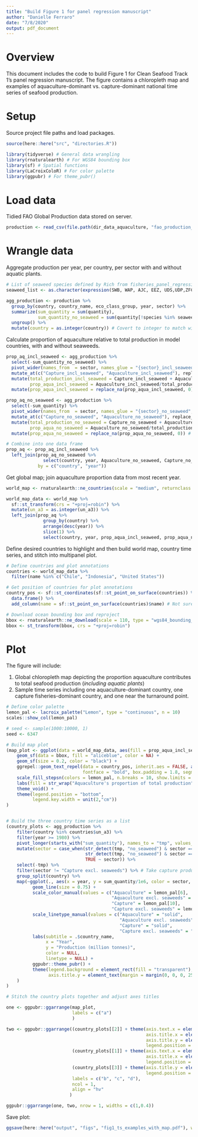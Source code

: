 ```yaml
---
title: "Build Figure 1 for panel regression manuscript"
author: "Danielle Ferraro"
date: "7/8/2020"
output: pdf_document
---
```


# Overview

This document includes the code to build Figure 1 for Clean Seafood Track 1's panel regression manuscript. The figure contains a chloropleth map and examples of aquaculture-dominant vs. capture-dominant national time series of seafood production.

# Setup

Source project file paths and load packages.
```r
source(here::here("src", "directories.R"))

library(tidyverse) # General data wrangling
library(rnaturalearth) # For WGS84 bounding box 
library(sf) # Spatial functions
library(LaCroixColoR) # For color palette 
library(ggpubr) # For theme_pubr()
```

# Load data

Tidied FAO Global Production data stored on server.
```r
production <- read_csv(file.path(dir_data_aquaculture, "fao_production_tidy.csv"))
```

# Wrangle data

Aggregate production per year, per country, per sector with and without aquatic plants. 
```r
# List of seaweed species defined by Rich from fisheries_panel_regression.Rmd
seaweed_list <- as.character(expression(SWB, WAP, AJC, EEZ, UDS,UDP,ZFC,DOK,NYQ,YQT,IPD,IYJ,YKL,IYK,DVA,FUA, ASN, FUU,FDS, UCU, FCV,UCE,"FUV", FUP,ZSQ, HLZ, LAZ, LAH, LQD, LNJ,QYI,LQX,LXF,EOZ,LJZ, LJX,MXF,MXY,GQO,ZSD,ZSY,GQL,GQY,GQU,QVS,GQJ,GQK,RGV,GQB,QWX,UIO,UIC,UIU,YDL,PWF,SWR,HFH, HFJ, OFK,FRP,OFU,OFX,OFH,OFQ,PRT,FYS,PRH,OFN,YKN,GQX,GQR,ASR,JLM,BLX,KNW,KMK,KMX,KMN,KMD,KMJ,KMI,KMF,KMQ,KRQ,JNR,JNA,LHD,LJQ,LIT,FMK,YMD,YKP,KDL,SWQ,SWP,FKU,MZM,GJO,GEQ,GJC,GJP,GEW,GDK,GDX,GDH,GJJ,GDY,GEL,QTH,QTU,QTN,PKZ,OKQ,GHG,GJE,GJA,KDM,KDZ,KDI,KDW,IMS,GJK,IDC,LGY,MZL,SBQ,GCO,GKA,GKI,GCH,GKK,GKC,GCW,GJX,GJW,GLS,GZG,GKH,YNQ,YNF,YAH,YAK,YAY,YND,YEH,YAZ,YAD,YAX,YEB,KFF,KFV,NLO,RHP,MVT,MVQ, YGJ,YGF,YGN, GKF, YKE, YFQ, OKG, OTX,KHI, DMH, DGM,LVF,LVS,LVB,VLA,ISV, UKI,UKD,EMX,EMC,EMI,EMA,JZT,QVX,JZS,OIK, OKF,FCK,SWG,KQT,KQS,KQP,KQX,KQE,KQC,KQB,CAU,KQR,TZZ,KMW,KMH,KMY,KIR,KCG,KIY,KIL,KIB,KIE,KIQ,KJT,KIA,KII,UNJ,UNI,HZP,MTN,HLW,HQW,NHO,HMW,UEC,EFP,EBN,EBL,EBZ,EBP,EOW,UVU,UVI,UVQ,UVC,UVF,UVR, UYH,UVP))

agg_production <- production %>% 
  group_by(country, country_name, eco_class_group, year, sector) %>% 
  summarize(sum_quantity = sum(quantity),
            sum_quantity_no_seaweed = sum(quantity[!species %in% seaweed_list])) %>% 
  ungroup() %>% 
  mutate(country = as.integer(country)) # Covert to integer to match with panel_regression_data.csv
```

Calculate proportion of aquaculture relative to total production in model countries, with and without seaweeds.
```r
prop_aq_incl_seaweed <- agg_production %>% 
  select(-sum_quantity_no_seaweed) %>% 
  pivot_wider(names_from  = sector, names_glue = "{sector}_incl_seaweed", values_from = sum_quantity) %>% 
  mutate_at(c("Capture_incl_seaweed", "Aquaculture_incl_seaweed"), replace_na, 0) %>% 
  mutate(total_production_incl_seaweed = Capture_incl_seaweed + Aquaculture_incl_seaweed,
         prop_aqua_incl_seaweed = Aquaculture_incl_seaweed/total_production_incl_seaweed) %>% 
  mutate(prop_aqua_incl_seaweed = replace_na(prop_aqua_incl_seaweed, 0)) # Years w/ 0 total production

prop_aq_no_seaweed <- agg_production %>% 
  select(-sum_quantity) %>% 
  pivot_wider(names_from  = sector, names_glue = "{sector}_no_seaweed", values_from = sum_quantity_no_seaweed) %>% 
  mutate_at(c("Capture_no_seaweed", "Aquaculture_no_seaweed"), replace_na, 0) %>% 
  mutate(total_production_no_seaweed = Capture_no_seaweed + Aquaculture_no_seaweed,
         prop_aqua_no_seaweed = Aquaculture_no_seaweed/total_production_no_seaweed) %>% 
  mutate(prop_aqua_no_seaweed = replace_na(prop_aqua_no_seaweed, 0)) # Years w/ 0 total production

# Combine into one data frame
prop_aq <- prop_aq_incl_seaweed %>% 
  left_join(prop_aq_no_seaweed %>% 
              select(country, year, Aquaculture_no_seaweed, Capture_no_seaweed, total_production_no_seaweed, prop_aqua_no_seaweed),
            by = c("country", "year")) 
```

Get global map; join aquaculture proportion data from most recent year.
```r
world_map <- rnaturalearth::ne_countries(scale = "medium", returnclass = "sf")

world_map_data <- world_map %>% 
  sf::st_transform(crs = "+proj=robin") %>% 
  mutate(un_a3 = as.integer(un_a3)) %>% 
  left_join(prop_aq %>% 
              group_by(country) %>% 
              arrange(desc(year)) %>% 
              slice(1) %>% 
              select(country, year, prop_aqua_incl_seaweed, prop_aqua_no_seaweed), by = c("un_a3" = "country"))
```

Define desired countries to highlight and then build world map, country time series, and stitch into multipanel plot.
```r
# Define countries and plot annotations
countries <- world_map_data %>% 
  filter(name %in% c("Chile", "Indonesia", "United States"))

# Get position of countries for plot annotations
country_pos <- sf::st_coordinates(sf::st_point_on_surface(countries)) %>% 
  data.frame() %>% 
  add_column(name = sf::st_point_on_surface(countries)$name) # Not sure why mutate() didn't work here

# Download ocean bounding box and reproject
bbox <- rnaturalearth::ne_download(scale = 110, type = "wgs84_bounding_box", category = "physical", returnclass = "sf")
bbox <- st_transform(bbox, crs = "+proj=robin")
```

# Plot 

The figure will include:

1. Global chloropleth map depicting the proportion aquaculture contributes to total seafood production (*including aquatic plants*)
2. Sample time series including one aquaculture-dominant country, one capture fisheries-dominant country, and one near the turnaround point.

```r
# Define color palette
lemon_pal <- lacroix_palette("Lemon", type = "continuous", n = 10)
scales::show_col(lemon_pal)

# seed <- sample(1000:10000, 1)
seed <- 6347

# Build map plot
(map_plot <- ggplot(data = world_map_data, aes(fill = prop_aqua_incl_seaweed)) +
    geom_sf(data = bbox, fill = "aliceblue", color = NA) +
    geom_sf(size = 0.2, color = "black") +
    ggrepel::geom_text_repel(data = country_pos, inherit.aes = FALSE, aes(X, Y, label = name), 
                             fontface = "bold", box.padding = 1.8, segment.size = 0.75, seed = seed) +
    scale_fill_stepsn(colors = lemon_pal, n.breaks = 10, show.limits = TRUE) +
    labs(fill = str_wrap("Aquaculture's proportion of total production", width = 30)) +
    theme_void() +
    theme(legend.position = "bottom",
          legend.key.width = unit(2,"cm"))
)


# Build the three country time series as a list 
(country_plots <- agg_production %>% 
    filter(country %in% countries$un_a3) %>% 
    filter(year >= 1980) %>% 
    pivot_longer(starts_with("sum_quantity"), names_to = "tmp", values_to = "sum_quantity") %>% 
    mutate(sector = case_when(str_detect(tmp, "no_seaweed") & sector == "Aquaculture" ~ "Aquaculture excl. seaweeds",
                              str_detect(tmp, "no_seaweed") & sector == "Capture" ~ "Capture excl. seaweeds",
                              TRUE ~ sector)) %>% 
    select(-tmp) %>% 
    filter(sector != "Capture excl. seaweeds") %>% # Take capture production excluding sw out of the plots
    group_split(country) %>% 
    map(~ggplot(., aes(x = year, y = sum_quantity/1e6, color = sector, linetype = sector)) +
          geom_line(size = 0.75) +
          scale_color_manual(values = c("Aquaculture" = lemon_pal[6],
                                        "Aquaculture excl. seaweeds" = lemon_pal[6],
                                        "Capture" = lemon_pal[10],
                                        "Capture excl. seaweeds" = lemon_pal[10])) +
          scale_linetype_manual(values = c("Aquaculture" = "solid",
                                           "Aquaculture excl. seaweeds" = "dashed",
                                           "Capture" = "solid",
                                           "Capture excl. seaweeds" = "dashed")) +
          labs(subtitle = .$country_name, 
               x = "Year",
               y = "Production (million tonnes)",
               color = NULL,
               linetype = NULL) +
          ggpubr::theme_pubr() +
          theme(legend.background = element_rect(fill = "transparent"),
                axis.title.y = element_text(margin = margin(0, 0, 0, 25))) # Add space to make room for plot labels
    )
)

# Stitch the country plots together and adjust axes titles

one <- ggpubr::ggarrange(map_plot,
                         labels = c("a")
                         )

two <- ggpubr::ggarrange((country_plots[[2]] + theme(axis.text.x = element_blank(),
                                                     axis.title.x = element_blank(),
                                                     axis.title.y = element_blank(),
                                                     legend.position = c(0.42,0.75))),
                         (country_plots[[1]] + theme(axis.text.x = element_blank(),
                                                     axis.title.x = element_blank(),
                                                     legend.position = "none")),
                         (country_plots[[3]] + theme(axis.title.y = element_blank(),
                                                     legend.position = "none")),
                         labels = c("b", "c", "d"),
                         ncol = 1,
                         align = "hv"
                        )

ggpubr::ggarrange(one, two, nrow = 1, widths = c(1,0.4))

```

Save plot:
```r
ggsave(here::here("output", "figs", "fig1_ts_examples_with_map.pdf"), width = 180, height = 80, scale = 1.8, units = "mm", dpi = 600)
```



